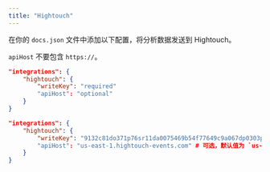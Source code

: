 ```yaml
---
title: "Hightouch"
---
```


在你的 `docs.json` 文件中添加以下配置，将分析数据发送到 Hightouch。

<Info>

  `apiHost` 不要包含 `https://`。

</Info>

<CodeGroup>

```json Analytics options in docs.json
"integrations": {
    "hightouch": {
        "writeKey": "required"
        "apiHost": "optional"
    }
}
```

```json Example
"integrations": {
    "hightouch": {
        "writeKey": "9132c81do371p76sr11da0075469b54f77649c9a067dp0303p56q0q64n072336"
        "apiHost": "us-east-1.hightouch-events.com" # 可选，默认值为 `us-east-1.hightouch-events.com`
    }
}
```

</CodeGroup>